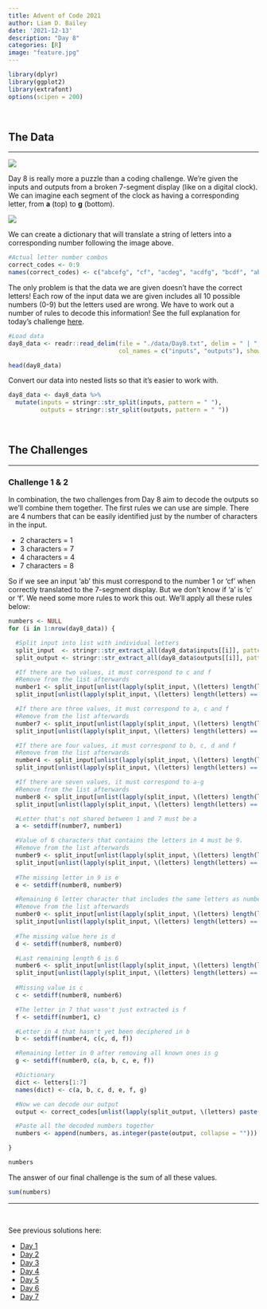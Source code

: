 ```yaml
---
title: Advent of Code 2021
author: Liam D. Bailey
date: '2021-12-13'
description: "Day 8"
categories: [R]
image: "feature.jpg"
---
```


```r

library(dplyr)
library(ggplot2)
library(extrafont)
options(scipen = 200)

```

</br>

## The Data

---

![](https://media.giphy.com/media/83rxg99t45OoM/giphy.gif)

Day 8 is really more a puzzle than a coding challenge. We're given the inputs and outputs from a broken 7-segment display (like on a digital clock). We can imagine each segment of the clock as having a corresponding letter, from **a** (top) to **g** (bottom).

![](./img/numbers.png)

We can create a dictionary that will translate a string of letters into a corresponding number following the image above.

```r

#Actual letter number combos
correct_codes <- 0:9
names(correct_codes) <- c("abcefg", "cf", "acdeg", "acdfg", "bcdf", "abdfg", "abdefg", "acf", "abcdefg", "abcdfg")

```

The only problem is that the data we are given doesn't have the correct letters! Each row of the input data we are given includes all 10 possible numbers (0-9) but the letters used are wrong. We have to work out a number of rules to decode this information! See the full explanation for today's challenge [here](https://adventofcode.com/2021/day/8).

```r

#Load data
day8_data <- readr::read_delim(file = "./data/Day8.txt", delim = " | ",
                               col_names = c("inputs", "outputs"), show_col_types = FALSE)

head(day8_data)

```

Convert our data into nested lists so that it's easier to work with.

```r

day8_data <- day8_data %>% 
  mutate(inputs = stringr::str_split(inputs, pattern = " "),
         outputs = stringr::str_split(outputs, pattern = " "))

```

</br>

## The Challenges

---

### Challenge 1 & 2

In combination, the two challenges from Day 8 aim to decode the outputs so we'll combine them together. The first rules we can use are simple. There are 4 numbers that can be easily identified just by the number of characters in the input.

- 2 characters = 1
- 3 characters = 7
- 4 characters = 4
- 7 characters = 8

So if we see an input 'ab' this must correspond to the number 1 or 'cf' when correctly translated to the 7-segment display. But we don't know if 'a' is 'c' or 'f'. We need some more rules to work this out. We'll apply all these rules below:

```r

numbers <- NULL
for (i in 1:nrow(day8_data)) {

  #Split input into list with individual letters
  split_input  <- stringr::str_extract_all(day8_data$inputs[[i]], pattern = "[a-z]{1}")
  split_output <- stringr::str_extract_all(day8_data$outputs[[i]], pattern = "[a-z]{1}")

  #If there are two values, it must correspond to c and f
  #Remove from the list afterwards
  number1 <- split_input[unlist(lapply(split_input, \(letters) length(letters) == 2))][[1]]
  split_input[unlist(lapply(split_input, \(letters) length(letters) == 2))] <- NULL

  #If there are three values, it must correspond to a, c and f
  #Remove from the list afterwards
  number7 <- split_input[unlist(lapply(split_input, \(letters) length(letters) == 3))][[1]]
  split_input[unlist(lapply(split_input, \(letters) length(letters) == 3))] <- NULL

  #If there are four values, it must correspond to b, c, d and f
  #Remove from the list afterwards
  number4 <- split_input[unlist(lapply(split_input, \(letters) length(letters) == 4))][[1]]
  split_input[unlist(lapply(split_input, \(letters) length(letters) == 4))] <- NULL

  #If there are seven values, it must correspond to a-g
  #Remove from the list afterwards
  number8 <- split_input[unlist(lapply(split_input, \(letters) length(letters) == 7))][[1]]
  split_input[unlist(lapply(split_input, \(letters) length(letters) == 7))] <- NULL

  #Letter that's not shared between 1 and 7 must be a
  a <- setdiff(number7, number1)

  #Value of 6 characters that contains the letters in 4 must be 9.
  #Remove from the list afterwards
  number9 <- split_input[unlist(lapply(split_input, \(letters) length(letters) == 6 & all(number4 %in% letters)))][[1]]
  split_input[unlist(lapply(split_input, \(letters) length(letters) == 6 & all(number4 %in% letters)))] <- NULL
  
  #The missing letter in 9 is e
  e <- setdiff(number8, number9)

  #Remaining 6 letter character that includes the same letters as number1 must be 0.
  #Remove from the list afterwards
  number0 <- split_input[unlist(lapply(split_input, \(letters) length(letters) == 6 & all(number1 %in% letters)))][[1]]
  split_input[unlist(lapply(split_input, \(letters) length(letters) == 6 & all(number1 %in% letters)))] <- NULL
  
  #The missing value here is d
  d <- setdiff(number8, number0)

  #Last remaining length 6 is 6
  number6 <- split_input[unlist(lapply(split_input, \(letters) length(letters) == 6))][[1]]
  split_input[unlist(lapply(split_input, \(letters) length(letters) == 6))] <- NULL
  
  #Missing value is c
  c <- setdiff(number8, number6)

  #The letter in 7 that wasn't just extracted is f
  f <- setdiff(number1, c)

  #Letter in 4 that hasn't yet been deciphered in b
  b <- setdiff(number4, c(c, d, f))

  #Remaining letter in 0 after removing all known ones is g
  g <- setdiff(number0, c(a, b, c, e, f))

  #Dictionary
  dict <- letters[1:7]
  names(dict) <- c(a, b, c, d, e, f, g)

  #Now we can decode our output
  output <- correct_codes[unlist(lapply(split_output, \(letters) paste(dict[letters][order(dict[letters])], collapse = "")))]

  #Paste all the decoded numbers together
  numbers <- append(numbers, as.integer(paste(output, collapse = "")))

}

```

```r

numbers

```

The answer of our final challenge is the sum of all these values.

```r

sum(numbers)

```

---

</br>

See previous solutions here:

- [Day 1](https://www.liamdbailey.com/post/advent-of-code-2021/)
- [Day 2](https://www.liamdbailey.com/post/advent-of-code-day-2/)
- [Day 3](https://www.liamdbailey.com/post/advent-of-code-day-3/)
- [Day 4](https://www.liamdbailey.com/post/advent-of-code-day-4/)
- [Day 5](https://www.liamdbailey.com/post/advent-of-code-day-5/)
- [Day 6](https://www.liamdbailey.com/post/advent-of-code-day-6/)
- [Day 7](https://www.liamdbailey.com/post/advent-of-code-day-7/)
